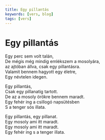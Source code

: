 ```yaml
---
title: Egy pillantás
keywords: [vers, blog]
tags: [vers]
---
```


# Egy pillantás

Egy perc sem volt talán,  
De mégis még mindig emlékszem a mosolyára,  
az ajtóban állva, csak egy pillantásra.  
Valamit bennem hagyott egy életre,  
Egy névtelen idegen.

Egy pillantás,  
Csak egy pillanatig tartott.  
De az a mosoly örökre bennem maradt.  
Egy fehér ing a csillogó napsütésben  
S a tenger sós illata.

Egy pillantás, egy pillanat.  
Egy mosoly ami itt maradt.  
Egy mosoly ami itt maradt.  
Egy fehér ing s a tenger illata.
